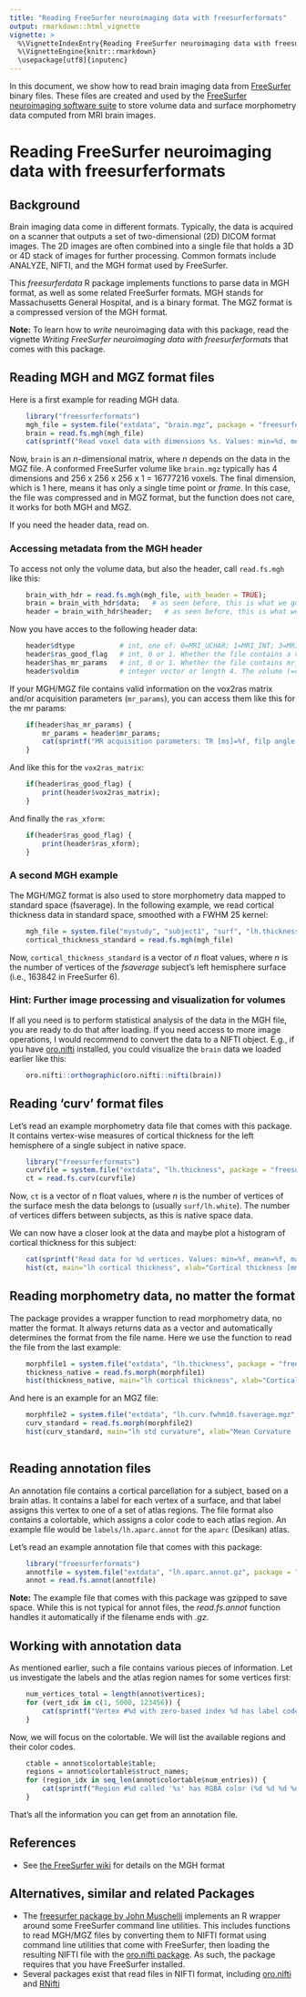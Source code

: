 ```yaml
---
title: "Reading FreeSurfer neuroimaging data with freesurferformats"
output: rmarkdown::html_vignette
vignette: >
  %\VignetteIndexEntry{Reading FreeSurfer neuroimaging data with freesurferformats}
  %\VignetteEngine{knitr::rmarkdown}
  \usepackage[utf8]{inputenc}
---
```


In this document, we show how to read brain imaging data from [FreeSurfer](https://surfer.nmr.mgh.harvard.edu) binary files. These files are created and used by the [FreeSurfer neuroimaging software suite](https://surfer.nmr.mgh.harvard.edu) to store volume data and surface morphometry data computed from MRI brain images.


# Reading FreeSurfer neuroimaging data with freesurferformats

## Background

Brain imaging data come in different formats. Typically, the data is acquired on a scanner that outputs a set of two-dimensional (2D) DICOM format images. The 2D images are often combined into a single file that holds a 3D or 4D stack of images for further processing. Common formats include ANALYZE, NIFTI, and the MGH format used by FreeSurfer.

This *freesurferdata* R package implements functions to parse data in MGH format, as well as some related FreeSurfer formats. MGH stands for Massachusetts General Hospital, and is a binary format. The MGZ format is a compressed version of the MGH format.

**Note:** To learn how to *write* neuroimaging data with this package, read the vignette *Writing FreeSurfer neuroimaging data with freesurferformats* that comes with this package.


## Reading MGH and MGZ format files

Here is a first example for reading MGH data.


```r
    library("freesurferformats")
    mgh_file = system.file("extdata", "brain.mgz", package = "freesurferformats", mustWork = TRUE)
    brain = read.fs.mgh(mgh_file)
    cat(sprintf("Read voxel data with dimensions %s. Values: min=%d, mean=%f, max=%d.\n", paste(dim(brain), collapse = 'x'), min(brain), mean(brain), max(brain)));
```

Now, `brain` is an *n*-dimensional matrix, where *n* depends on the data in the MGZ file. A conformed FreeSurfer volume like `brain.mgz` typically has 4 dimensions and 256 x 256 x 256 x 1 = 16777216 voxels. The final dimension, which is 1 here, means it has only a single time point or *frame*. In this case, the file was compressed and in MGZ format, but the function does not care, it works for both MGH and MGZ.

If you need the header data, read on.

### Accessing metadata from the MGH header

To access not only the volume data, but also the header, call `read.fs.mgh` like this:

```r
    brain_with_hdr = read.fs.mgh(mgh_file, with_header = TRUE);
    brain = brain_with_hdr$data;   # as seen before, this is what we got in the last example.
    header = brain_with_hdr$header;   # as seen before, this is what we got in the last example.
```


Now you have acces to the following header data:

```r
    header$dtype           # int, one of: 0=MRI_UCHAR; 1=MRI_INT; 3=MRI_FLOAT; 4=MRI_SHORT
    header$ras_good_flag   # int, 0 or 1. Whether the file contains a valid vox2ras matrix and ras_xform (see header$vox2ras_matrix below)
    header$has_mr_params   # int, 0 or 1. Whether the file contains mr_params (see header$mr_params below)
    header$voldim          # integer vector or length 4. The volume (=data) dimensions. E.g., c(256, 256, 256, 1) for 3D data.

```


If your MGH/MGZ file contains valid information on the vox2ras matrix and/or acquisition parameters (`mr_params`), you can access them like this for the mr params:

```r
    if(header$has_mr_params) {
        mr_params = header$mr_params;  
        cat(sprintf("MR acquisition parameters: TR [ms]=%f, filp angle [radians]=%f, TE [ms]=%f, TI [ms]=%f\n", mr_params[1], mr_params[2], mr_params[3], mr_params[4]));
    }
```

And like this for the `vox2ras_matrix`:

```r
    if(header$ras_good_flag) {
        print(header$vox2ras_matrix);
    }
```


And finally the `ras_xform`:

```r
    if(header$ras_good_flag) {
        print(header$ras_xform);
    }
```


### A second MGH example

The MGH/MGZ format is also used to store morphometry data mapped to standard space (fsaverage). In the following example, we read cortical thickness data in standard space, smoothed with a FWHM 25 kernel:


```r
    mgh_file = system.file("mystudy", "subject1", "surf", "lh.thickness.fwhm25.fsaverage.mgh")
    cortical_thickness_standard = read.fs.mgh(mgh_file)
```

Now, `cortical_thickness_standard` is a vector of *n* float values, where *n* is the number of vertices of the *fsaverage* subject's left hemisphere surface (i.e., 163842 in FreeSurfer 6).

### Hint: Further image processing and visualization for volumes

If all you need is to perform statistical analysis of the data in the MGH file, you are ready to do that after loading. If you need access to more image operations, I would recommend to convert the data to a NIFTI object. E.g., if you have [oro.nifti](https://CRAN.R-project.org/package=oro.nifti ) installed, you could visualize the `brain` data we loaded earlier like this:

```r
    oro.nifti::orthographic(oro.nifti::nifti(brain))
```


## Reading 'curv' format files

Let's read an example morphometry data file that comes with this package. It contains vertex-wise measures of cortical thickness for the left hemisphere of a single subject in native space.

```r
    library("freesurferformats")
    curvfile = system.file("extdata", "lh.thickness", package = "freesurferformats", mustWork = TRUE)
    ct = read.fs.curv(curvfile)
```

Now, `ct` is a vector of *n* float values, where *n* is the number of vertices of the surface mesh the data belongs to (usually `surf/lh.white`). The number of vertices differs between subjects, as this is native space data.

We can now have a closer look at the data and maybe plot a histogram of cortical thickness for this subject:

```r
    cat(sprintf("Read data for %d vertices. Values: min=%f, mean=%f, max=%f.\n",  length(ct), min(ct), mean(ct), max(ct)))
    hist(ct, main="lh cortical thickness", xlab="Cortical thickness [mm]", ylab="Vertex count")
```  


## Reading morphometry data, no matter the format

The package provides a wrapper function to read morphometry data, no matter the format. It always returns data as a vector and automatically determines the format from the file name. Here we use the function to read the file from the last example:


```r
    morphfile1 = system.file("extdata", "lh.thickness", package = "freesurferformats", mustWork = TRUE)
    thickness_native = read.fs.morph(morphfile1)
    hist(thickness_native, main="lh cortical thickness", xlab="Cortical thickness [mm]", ylab="Vertex count")
```  


And here is an example for an MGZ file:

```r
    morphfile2 = system.file("extdata", "lh.curv.fwhm10.fsaverage.mgz", package = "freesurferformats", mustWork = TRUE)
    curv_standard = read.fs.morph(morphfile2)
    hist(curv_standard, main="lh std curvature", xlab="Mean Curvature [mm^-1]", ylab="Vertex count")
    
```  



## Reading annotation files

An annotation file contains a cortical parcellation for a subject, based on a brain atlas. It contains a label for each vertex of a surface, and that label assigns this vertex to one of a set of atlas regions. The file format also contains a colortable, which assigns a color code to each atlas region. An example file would be `labels/lh.aparc.annot` for the `aparc` (Desikan) atlas.

Let's read an example annotation file that comes with this package:

```r
    library("freesurferformats")
    annotfile = system.file("extdata", "lh.aparc.annot.gz", package = "freesurferformats", mustWork = TRUE)
    annot = read.fs.annot(annotfile)
```


**Note:** The example file that comes with this package was gzipped to save space. While this is not typical for annot files, the *read.fs.annot* function handles it automatically if the filename ends with *.gz*.


## Working with annotation data

As mentioned earlier, such a file contains various pieces of information. Let us investigate the labels and the atlas region names for some vertices first:

```r
    num_vertices_total = length(annot$vertices);
    for (vert_idx in c(1, 5000, 123456)) {
        cat(sprintf("Vertex #%d with zero-based index %d has label code '%d' which stands for atlas region '%s'\n", vert_idx, annot$vertices[vert_idx], annot$label_codes[vert_idx], annot$label_names[vert_idx]));
    }
```

Now, we will focus on the colortable. We will list the available regions and their color codes.

```r
    ctable = annot$colortable$table;
    regions = annot$colortable$struct_names;
    for (region_idx in seq_len(annot$colortable$num_entries)) {
        cat(sprintf("Region #%d called '%s' has RGBA color (%d %d %d %d) and code '%d'.\n", region_idx, regions[region_idx], ctable[region_idx,1], ctable[region_idx,2], ctable[region_idx,3], ctable[region_idx,4], ctable[region_idx,5]));
    }
```

That's all the information you can get from an annotation file.



## References
* See [the FreeSurfer wiki](https://surfer.nmr.mgh.harvard.edu/fswiki/FsTutorial/MghFormat) for details on the MGH format


## Alternatives, similar and related Packages
* The [freesurfer package by John Muschelli]( https://CRAN.R-project.org/package=freesurfer) implements an R wrapper around some FreeSurfer command line utilities. This includes functions to read MGH/MGZ files by converting them to NIFTI format using command line utilities that come with FreeSurfer, then loading the resulting NIFTI file with the [oro.nifti package](https://CRAN.R-project.org/package=oro.nifti). As such, the package requires that you have FreeSurfer installed.
* Several packages exist that read files in NIFTI format, including [oro.nifti](https://CRAN.R-project.org/package=oro.nifti) and [RNifti](https://CRAN.R-project.org/package=RNifti)
